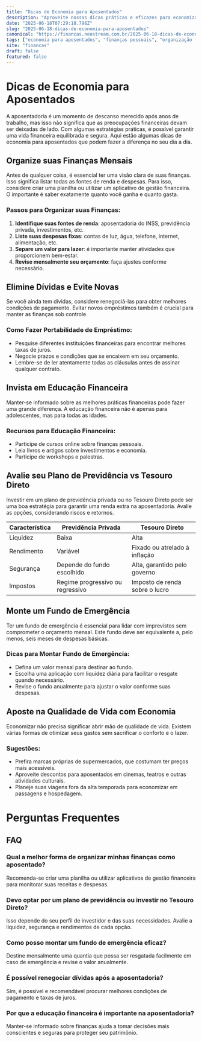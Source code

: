 ```yaml
---
title: "Dicas de Economia para Aposentados"
description: "Aproveite nossas dicas práticas e eficazes para economizar dinheiro durante a aposentadoria de forma segura."
date: "2025-06-18T07:29:18.796Z"
slug: "2025-06-18-dicas-de-economia-para-aposentados"
canonical: "https://financas.neostream.com.br/2025-06-18-dicas-de-economia-para-aposentados"
tags: ["economia para aposentados", "finanças pessoais", "organização financeira", "fundo de emergência"]
site: "financas"
draft: false
featured: false
---
```


# Dicas de Economia para Aposentados

A aposentadoria é um momento de descanso merecido após anos de trabalho, mas isso não significa que as preocupações financeiras devam ser deixadas de lado. Com algumas estratégias práticas, é possível garantir uma vida financeira equilibrada e segura. Aqui estão algumas dicas de economia para aposentados que podem fazer a diferença no seu dia a dia.

## Organize suas Finanças Mensais

Antes de qualquer coisa, é essencial ter uma visão clara de suas finanças. Isso significa listar todas as fontes de renda e despesas. Para isso, considere criar uma planilha ou utilizar um aplicativo de gestão financeira. O importante é saber exatamente quanto você ganha e quanto gasta.

### Passos para Organizar suas Finanças:
1. **Identifique suas fontes de renda**: aposentadoria do INSS, previdência privada, investimentos, etc.
2. **Liste suas despesas fixas**: contas de luz, água, telefone, internet, alimentação, etc.
3. **Separe um valor para lazer**: é importante manter atividades que proporcionem bem-estar.
4. **Revise mensalmente seu orçamento**: faça ajustes conforme necessário.

## Elimine Dívidas e Evite Novas

Se você ainda tem dívidas, considere renegociá-las para obter melhores condições de pagamento. Evitar novos empréstimos também é crucial para manter as finanças sob controle.

### Como Fazer Portabilidade de Empréstimo:
- Pesquise diferentes instituições financeiras para encontrar melhores taxas de juros.
- Negocie prazos e condições que se encaixem em seu orçamento.
- Lembre-se de ler atentamente todas as cláusulas antes de assinar qualquer contrato.

## Invista em Educação Financeira

Manter-se informado sobre as melhores práticas financeiras pode fazer uma grande diferença. A educação financeira não é apenas para adolescentes, mas para todas as idades.

### Recursos para Educação Financeira:
- Participe de cursos online sobre finanças pessoais.
- Leia livros e artigos sobre investimentos e economia.
- Participe de workshops e palestras.

## Avalie seu Plano de Previdência vs Tesouro Direto

Investir em um plano de previdência privada ou no Tesouro Direto pode ser uma boa estratégia para garantir uma renda extra na aposentadoria. Avalie as opções, considerando riscos e retornos.

| Característica       | Previdência Privada         | Tesouro Direto            |
|----------------------|-----------------------------|---------------------------|
| Liquidez             | Baixa                       | Alta                      |
| Rendimento           | Variável                    | Fixado ou atrelado à inflação |
| Segurança            | Depende do fundo escolhido  | Alta, garantido pelo governo |
| Impostos             | Regime progressivo ou regressivo | Imposto de renda sobre o lucro |

## Monte um Fundo de Emergência

Ter um fundo de emergência é essencial para lidar com imprevistos sem comprometer o orçamento mensal. Este fundo deve ser equivalente a, pelo menos, seis meses de despesas básicas.

### Dicas para Montar Fundo de Emergência:
- Defina um valor mensal para destinar ao fundo.
- Escolha uma aplicação com liquidez diária para facilitar o resgate quando necessário.
- Revise o fundo anualmente para ajustar o valor conforme suas despesas.

## Aposte na Qualidade de Vida com Economia

Economizar não precisa significar abrir mão de qualidade de vida. Existem várias formas de otimizar seus gastos sem sacrificar o conforto e o lazer.

### Sugestões:
- Prefira marcas próprias de supermercados, que costumam ter preços mais acessíveis.
- Aproveite descontos para aposentados em cinemas, teatros e outras atividades culturais.
- Planeje suas viagens fora da alta temporada para economizar em passagens e hospedagem.

# Perguntas Frequentes

## FAQ

### Qual a melhor forma de organizar minhas finanças como aposentado?
Recomenda-se criar uma planilha ou utilizar aplicativos de gestão financeira para monitorar suas receitas e despesas.

### Devo optar por um plano de previdência ou investir no Tesouro Direto?
Isso depende do seu perfil de investidor e das suas necessidades. Avalie a liquidez, segurança e rendimentos de cada opção.

### Como posso montar um fundo de emergência eficaz?
Destine mensalmente uma quantia que possa ser resgatada facilmente em caso de emergência e revise o valor anualmente.

### É possível renegociar dívidas após a aposentadoria?
Sim, é possível e recomendável procurar melhores condições de pagamento e taxas de juros.

### Por que a educação financeira é importante na aposentadoria?
Manter-se informado sobre finanças ajuda a tomar decisões mais conscientes e seguras para proteger seu patrimônio.